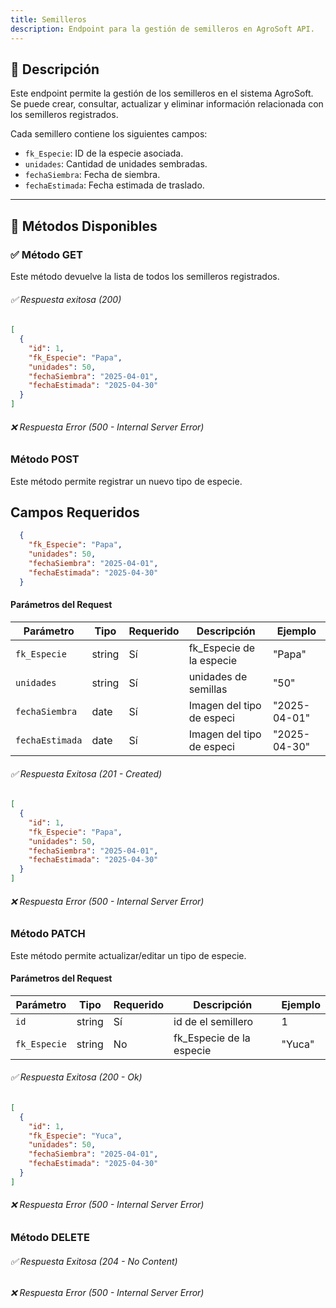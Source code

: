 ```yaml
---
title: Semilleros
description: Endpoint para la gestión de semilleros en AgroSoft API.
---
```



## 🔹 **Descripción**
Este endpoint permite la gestión de los semilleros en el sistema AgroSoft. Se puede crear, consultar, actualizar y eliminar información relacionada con los semilleros registrados.

Cada semillero contiene los siguientes campos:
- `fk_Especie`: ID de la especie asociada.
- `unidades`: Cantidad de unidades sembradas.
- `fechaSiembra`: Fecha de siembra.
- `fechaEstimada`: Fecha estimada de traslado.

---

## 🔸 **Métodos Disponibles**

### ✅ Método **GET**

<ApiBaseBanner 
  method="GET" 
  path="/semilleros/" 
  baseUrl="http://127.0.0.1:8000"
/>

Este método devuelve la lista de todos los semilleros registrados.

###### ✅ Respuesta exitosa (200)
```json
[
  {
    "id": 1,
    "fk_Especie": "Papa",
    "unidades": 50,
    "fechaSiembra": "2025-04-01",
    "fechaEstimada": "2025-04-30"
  }
]
```
###### ❌ Respuesta Error (500 - Internal Server Error)

### Método POST

<ApiBaseBanner 
  method="POST" 
  path="/tiposespecie/" 
  baseUrl="http://127.0.0.1:8000"
/>

Este método permite registrar un nuevo tipo de especie.

## **Campos Requeridos**
```json
  {
    "fk_Especie": "Papa",
    "unidades": 50,
    "fechaSiembra": "2025-04-01",
    "fechaEstimada": "2025-04-30"
  }
```
#### **Parámetros del Request** 

| Parámetro     | Tipo   | Requerido | Descripción                  | Ejemplo         |
|--------------|--------|-----------|------------------------------|-----------------|
| `fk_Especie`     | string | Sí        | fk_Especie de la especie   | "Papa"          |
| `unidades`| string | Sí        | unidades de semillas | "50" |
| `fechaSiembra`        | date | Sí        | Imagen del tipo de especi   | "2025-04-01"    |
| `fechaEstimada`        | date | Sí        | Imagen del tipo de especi   | "2025-04-30"    |

###### ✅ Respuesta Exitosa (201 - Created)
```json
[
  {
    "id": 1,
    "fk_Especie": "Papa",
    "unidades": 50,
    "fechaSiembra": "2025-04-01",
    "fechaEstimada": "2025-04-30"
  }
]
```
###### ❌ Respuesta Error (500 - Internal Server Error)

### Método PATCH

<ApiBaseBanner 
  method="PATCH" 
  path="/tiposespecie/{id}/" 
  baseUrl="http://127.0.0.1:8000"
/>

Este método permite actualizar/editar un tipo de especie.

#### **Parámetros del Request**
| Parámetro | Tipo   | Requerido | Descripción                  | Ejemplo |
|----------|--------|-----------|------------------------------|---------|
| `id`     | string | Sí        | id de el semillero  | 1      |
| `fk_Especie` | string | No        | fk_Especie de la especie   | "Yuca"|

###### ✅ Respuesta Exitosa (200 - Ok)
```json
[
  {
    "id": 1,
    "fk_Especie": "Yuca",
    "unidades": 50,
    "fechaSiembra": "2025-04-01",
    "fechaEstimada": "2025-04-30"
  }
]
```

###### ❌ Respuesta Error (500 - Internal Server Error)

### Método DELETE
<ApiBaseBanner 
  method="DELETE" 
  path="/tiposespecie/{id}/" 
  baseUrl="http://127.0.0.1:8000"
/>

###### ✅ Respuesta Exitosa (204 - No Content)
###### ❌ Respuesta Error (500 - Internal Server Error)
